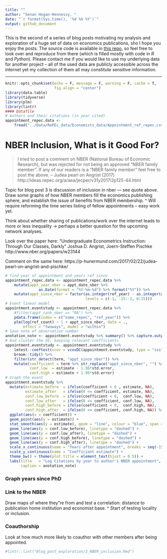 ```yaml
---
title: ""
author: "Senan Hogan-Hennessy, "
date: "`r format(Sys.time(), '%d %b %Y')`"
output: github_document
---
```

This is the second of a series of blog posts motivating my analysis and exploration
of a huge set of data on economics publications, sho I hope you enjoy the posts.
The source code is available in [this repo](https://github.com/shoganhennessy/Econ_text_data/),
so feel free to look over and reproduce from there (which is filled mostly with code in *R* and *Python*).
Please contact me if you would like to use my underlying data for another project --
all of the used data are publicly accessible across the internet yet
my collection of them all may constitute sensitive information.

***

```r
knitr::opts_chunk$set(echo = F, message = F, warning = F, cache = T,
                      fig.align = "center")
library(data.table)
library(tidyverse)
library(plm)
library(lintr)
#### Datafile
# Authors and their citations (in year cited)
appointment_repec.data <-
    fread("../Data/RePEc_data/Economists_data/Appointment_ref_repec.csv")
```


# NBER Inclusion, What is it Good For?

> I tried to post a comment on NBER (National Bureau of Economic Research), but was rejected for not being an approved “NBER family member”.
> If any of our readers is a ”NBER family member” feel free to post the above.
> -- Judea pearl on Angrist (2017) http://ideas.repec.org/a/aea/jecper/v31y2017i2p125-44.html
<!-- blog post at http://causality.cs.ucla.edu/blog/index.php/2017/02/ -->

Topic for blog post 3 is discussion of inclusion in nber — see quote above.
Draw some graphs of how NBER members fill the economics publishing sphere,
and establish the issue of benefits from NBER membership.
^ Will require reforming the time series listing of fellow appointments -- easy work yet.


Think about whether sharing of publications/work over the internet leads to more or less inequality -> 
perhaps a better question for the upcoming network analyses.


Look over the paper here:
"Undergraduate Econometrics Instruction: Through Our Classes, Darkly"
Joshua D. Angrist, Joern-Steffen Pischke
http://www.nber.org/papers/w23144

Comment on the same here:
https://p-hunermund.com/2017/02/22/judea-pearl-on-angrist-and-pischke/


```r
# find year of appointment and years ref since
appointment_repec.data <- appointment_repec.data %>%
    mutate(appt_year_nber = appt_date_nber %>%
               as.Date(format = "%Y-%m-%d") %>% format("%Y")) %>%
    mutate(appt_since_nber = factor(as.integer(ref_year) - as.integer(appt_year_nber),
                                    levels = c(-1, -15:-2, 0:15)))
# Event linear model
appointment.eventstudy <- appointment_repec.data %>%
    #filter(appt_rank_nber == "RA") %>%
    pdata.frame(index = c("name_repec", "ref_year")) %>%
    plm(log(ref_count) ~ 1 + appt_since_nber, data = .,
        effect = "twoways", model = "within")
# Save note of observation number
anotation_note <- appointment.eventstudy %>% summary() %>% capture.output() %>% nth(7)
# And cluster the SE, keeping relevant coefficients
appointment.eventstudy <- appointment.eventstudy %>%
    lmtest::coeftest(vcov = vcovDC(appointment.eventstudy, type = "sss")) %>%
    broom::tidy() %>%
    filter(str_detect(term, "appt_since_nber")) %>%
    mutate(coefficient = term %>% str_replace("appt_since_nber", "") %>% as.integer(),
           conf.low  = estimate - 1.96*std.error,
           conf.high = estimate + 1.96*std.error)
# Graph the event
appointment.eventstudy %>%
  mutate(estimate_before  = ifelse(coefficient < 0 , estimate, NA),
         estimate_after   = ifelse(0 <= coefficient, estimate, NA),
         conf.low_before  = ifelse(coefficient < 0,  conf.low, NA),
         conf.low_after   = ifelse(0 <= coefficient, conf.low, NA),
         conf.high_before = ifelse(coefficient < 0,  conf.high, NA),
         conf.high_after  = ifelse(0 <= coefficient, conf.high, NA)) %>%
  ggplot(aes(x = coefficient)) +
  geom_point(aes(y = estimate)) +
  stat_smooth(aes(y = estimate), geom = "line", colour = "blue", span = 0.5, alpha = 0.5, se = F) +
  geom_line(aes(y = conf.low_before), linetype = "dashed") +
  geom_line(aes(y = conf.low_after), linetype = "dashed") +
  geom_line(aes(y = conf.high_before), linetype = "dashed") +
  geom_line(aes(y = conf.high_after), linetype = "dashed") +
  scale_x_continuous(name = "Years after appointment", breaks = seq(-15, 15, by = 5)) +
  scale_y_continuous(name = "Coefficient estimate") +
  theme_bw() + theme(plot.title = element_text(hjust = 0.5)) +
  labs(title   = "Log Citations by year to author's NBER appointment",
       caption = anotation_note)
```


### Graph years since PhD



### Link to the NBER

Draw maps of where they"re from
and test a correlation: distance to publication home institution and economist base.
^ Start of testing locality or inclusion.

### Coauthorship

Look at how much more likely to coauthor with other members after being appointed.


```r
#lintr::lint("Blog_post_exploration/3_NBER_inclusion.Rmd")
```

